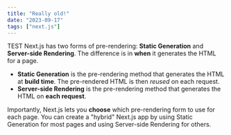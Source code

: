 ```yaml
---
title: "Really old!"
date: "2023-09-17"
tags: ["next.js"]
---
```


<CustomImage
  src="https://raw.githubusercontent.com/cattonb/test-blogposts/main/images/itfc.jpeg"
  alt="ITFC"
/>

TEST Next.js has two forms of pre-rendering: **Static Generation** and **Server-side Rendering**. The difference is in **when** it generates the HTML for a page.

- **Static Generation** is the pre-rendering method that generates the HTML at **build time**. The pre-rendered HTML is then _reused_ on each request.
- **Server-side Rendering** is the pre-rendering method that generates the HTML on **each request**.

Importantly, Next.js lets you **choose** which pre-rendering form to use for each page. You can create a "hybrid" Next.js app by using Static Generation for most pages and using Server-side Rendering for others.
